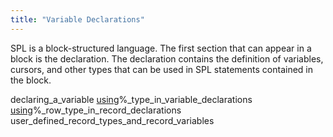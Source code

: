 ```yaml
---
title: "Variable Declarations"
---
```


<div id="variable_declarations" class="registered_link"></div>


SPL is a block-structured language. The first section that can appear in a block is the declaration. The declaration contains the definition of variables, cursors, and other types that can be used in SPL statements contained in the block.

<div class="toctree" maxdepth="3">

declaring\_a\_variable [using]()%\_type\_in\_variable\_declarations [using]()%\_row\_type\_in\_record\_declarations user\_defined\_record\_types\_and\_record\_variables

</div>

